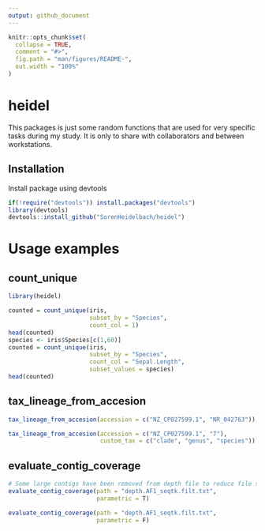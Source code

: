 ```yaml
---
output: github_document
---
```


<!-- README.md is generated from README.Rmd. Please edit that file -->

```r
knitr::opts_chunk$set(
  collapse = TRUE,
  comment = "#>",
  fig.path = "man/figures/README-",
  out.width = "100%"
)
```

# heidel

<!-- badges: start -->
<!-- badges: end -->

This packages is just some random functions that are used for very specific tasks during my study. It is only to share with collaborators and between workstations.

## Installation
Install package using devtools
``` r
if(!require("devtools")) install.packages("devtools")
library(devtools)
devtools::install_github("SorenHeidelbach/heidel")
```
# Usage examples
## count_unique

```r
library(heidel)

counted = count_unique(iris, 
                       subset_by = "Species", 
                       count_col = 1)
head(counted)
species <- iris$Species[c(1,60)]
counted = count_unique(iris, 
                       subset_by = "Species", 
                       count_col = "Sepal.Length",
                       subset_values = species)
head(counted)
```

## tax_lineage_from_accesion
```r
tax_lineage_from_accesion(accession = c("NZ_CP027599.1", "NR_042763"))

tax_lineage_from_accesion(accession = c("NZ_CP027599.1", "7"),
                          custom_tax = c("clade", "genus", "species"))
```

## evaluate_contig_coverage
```r
# Some large contigs have been removed from depth file to reduce file size.
evaluate_contig_coverage(path = "depth.AF1_seqtk.filt.txt", 
                         parametric = T) 

evaluate_contig_coverage(path = "depth.AF1_seqtk.filt.txt", 
                         parametric = F) 
```

